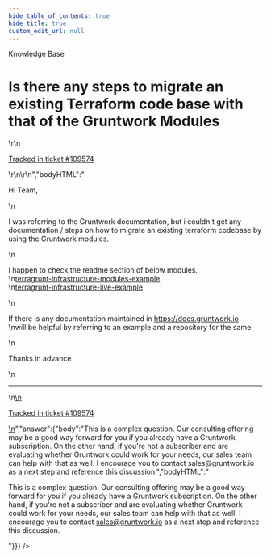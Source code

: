 ```yaml
---
hide_table_of_contents: true
hide_title: true
custom_edit_url: null
---
```



<head>
  <link rel="canonical" href="https://github.com/gruntwork-io/knowledge-base/discussions/587" />
</head>

<CenterLayout>
<span className="searchCategory">Knowledge Base</span>
<h1>Is there any steps to migrate an existing Terraform code base with that of the Gruntwork Modules</h1>
<GitHub discussion={{"id":"D_kwDOF8slf84ARXNX","number":587,"author":{"login":"bangupoc"},"title":"Is there any steps to migrate an existing Terraform code base with that of the Gruntwork Modules","body":"\r\nHi Team, \r\n\r\nI was referring to the Gruntwork documentation, but i couldn't get any documentation / steps on how to migrate an existing terraform codebase by using the Gruntwork modules.\r\n\r\nI happen to check the readme section of below modules.\r\n[terragrunt-infrastructure-modules-example](https://github.com/gruntwork-io/terragrunt-infrastructure-modules-example)\r\n[terragrunt-infrastructure-live-example](https://github.com/gruntwork-io/terragrunt-infrastructure-live-example)\r\n\r\nIf there is any documentation maintained in [https://docs.gruntwork.io](https://docs.gruntwork.io/reference/services/intro/overview)\r\nwill be helpful by referring to an example and a repository for the same.\r\n\r\nThanks in advance\r\n\r\n\r\n\r\n\r\n---\r\n\r\n<ins datetime=\"2022-11-09T08:15:43Z\">\r\n  <p><a href=\"https://support.gruntwork.io/hc/requests/109574\">Tracked in ticket #109574</a></p>\r\n</ins>\r\n","bodyHTML":"<p dir=\"auto\">Hi Team,</p>\n<p dir=\"auto\">I was referring to the Gruntwork documentation, but i couldn't get any documentation / steps on how to migrate an existing terraform codebase by using the Gruntwork modules.</p>\n<p dir=\"auto\">I happen to check the readme section of below modules.<br>\n<a href=\"https://github.com/gruntwork-io/terragrunt-infrastructure-modules-example\">terragrunt-infrastructure-modules-example</a><br>\n<a href=\"https://github.com/gruntwork-io/terragrunt-infrastructure-live-example\">terragrunt-infrastructure-live-example</a></p>\n<p dir=\"auto\">If there is any documentation maintained in <a href=\"https://docs.gruntwork.io/reference/services/intro/overview\" rel=\"nofollow\">https://docs.gruntwork.io</a><br>\nwill be helpful by referring to an example and a repository for the same.</p>\n<p dir=\"auto\">Thanks in advance</p>\n<hr>\n<ins datetime=\"2022-11-09T08:15:43Z\">\n  <p dir=\"auto\"><a href=\"https://support.gruntwork.io/hc/requests/109574\" rel=\"nofollow\">Tracked in ticket #109574</a></p>\n</ins>","answer":{"body":"This is a complex question. Our consulting offering may be a good way forward for you if you already have a Gruntwork subscription. On the other hand, if you're not a subscriber and are evaluating whether Gruntwork could work for your needs, our sales team can help with that as well. I encourage you to contact sales@gruntwork.io as a next step and reference this discussion.","bodyHTML":"<p dir=\"auto\">This is a complex question. Our consulting offering may be a good way forward for you if you already have a Gruntwork subscription. On the other hand, if you're not a subscriber and are evaluating whether Gruntwork could work for your needs, our sales team can help with that as well. I encourage you to contact <a href=\"mailto:sales@gruntwork.io\">sales@gruntwork.io</a> as a next step and reference this discussion.</p>"}}} />

</CenterLayout>
  

<!-- ##DOCS-SOURCER-START
{
  "sourcePlugin": "github-discussions",
  "hash": "830838a605686e892d9da8c615dbd830"
}
##DOCS-SOURCER-END -->
